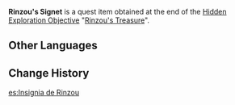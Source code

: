 {{Item Infobox
|id           = 100900
|image        = Item Rinzou's Signet.png
|type         = Quest Items
|memento      = Yes
|description  = A signet left behind by the great pirate Rinzou as proof of a glorious life of adventure.
|source1      = Precious Chest at the end of [[Rinzou's Treasure]]
}}
'''Rinzou's Signet''' is a quest item obtained at the end of the [[Hidden Exploration Objective]] "[[Rinzou's Treasure]]".

==Other Languages==
{{Other Languages
|default_hidden = 1
|en      = Rinzou's Signet
|zhs     = 林藏的徽记
|zhs_rm  = Líncáng de Huījì
|zht     = 林藏的徽記
|zht_rm  = Líncáng de Huījì
|ja      = 林蔵の記章
|ja_rm   = Rinzou no Kishou
|ko      = 린조의 휘장
|ko_rm   = Rinjo-ui Hwijang
|es      = Insignia de Rinzou
|fr      = Insigne de Rinzou
|ru      = Знак Риндзо
|th      = ตราสัญลักษณ์ของ Rinzou
|th_rm   = 
|vi      = Phù Hiệu Của Rinzou
|de      = Rinzous Abzeichen
|id      = Stempel Rinzou
|pt      = Insígnia de Rinzou
|tr      = Rinzou'nun Mührü
|it      = Emblema di Rinzou
}}

==Change History==
{{Change History|2.1}}

[[es:Insignia de Rinzou]]